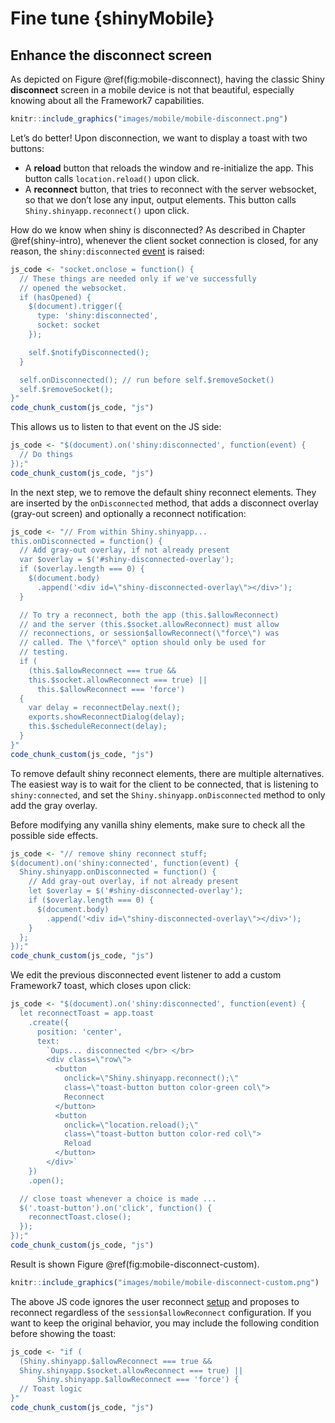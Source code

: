 # Fine tune {shinyMobile} {#mobile-going-further}

## Enhance the disconnect screen

As depicted on Figure \@ref(fig:mobile-disconnect), having the classic Shiny __disconnect__
screen in a mobile device is not that beautiful, especially knowing about all the Framework7
capabilities.

```r
knitr::include_graphics("images/mobile/mobile-disconnect.png")
```

Let's do better! Upon disconnection, we want to display a toast with two buttons:

  - A __reload__ button that reloads the window and re-initialize the app. This button
  calls `location.reload()` upon click.
  - A __reconnect__ button, that tries to reconnect with the server websocket, 
  so that we don't lose any input, output elements. This button calls `Shiny.shinyapp.reconnect()` upon click.
  
How do we know when shiny is disconnected? As described in Chapter \@ref(shiny-intro),
whenever the client socket connection is closed, for any reason, the `shiny:disconnected` [event](https://shiny.rstudio.com/articles/js-events.html) is raised:

```r
js_code <- "socket.onclose = function() {
  // These things are needed only if we've successfully 
  // opened the websocket.
  if (hasOpened) {
    $(document).trigger({
      type: 'shiny:disconnected',
      socket: socket
    });

    self.$notifyDisconnected();
  }

  self.onDisconnected(); // run before self.$removeSocket()
  self.$removeSocket();
}"
code_chunk_custom(js_code, "js")
```

This allows us to listen to that event on the JS side:

```r
js_code <- "$(document).on('shiny:disconnected', function(event) {
  // Do things
});"
code_chunk_custom(js_code, "js")
```

In the next step, we to remove the default shiny reconnect elements. They are inserted by the `onDisconnected` method, that adds a disconnect overlay (gray-out screen) and optionally a reconnect notification:

```r
js_code <- "// From within Shiny.shinyapp...
this.onDisconnected = function() {
  // Add gray-out overlay, if not already present
  var $overlay = $('#shiny-disconnected-overlay');
  if ($overlay.length === 0) {
    $(document.body)
      .append('<div id=\"shiny-disconnected-overlay\"></div>');
  }

  // To try a reconnect, both the app (this.$allowReconnect) 
  // and the server (this.$socket.allowReconnect) must allow 
  // reconnections, or session$allowReconnect(\"force\") was 
  // called. The \"force\" option should only be used for 
  // testing.
  if (
    (this.$allowReconnect === true && 
    this.$socket.allowReconnect === true) ||
      this.$allowReconnect === 'force')
  {
    var delay = reconnectDelay.next();
    exports.showReconnectDialog(delay);
    this.$scheduleReconnect(delay);
  }
}"
code_chunk_custom(js_code, "js")
```

To remove default shiny reconnect elements, there are multiple alternatives. The easiest way is to wait
for the client to be connected, that is listening to `shiny:connected`, and set the `Shiny.shinyapp.onDisconnected` method to only add the gray overlay. 

::: {.importantblock data-latex=""}
Before modifying any vanilla shiny elements, make sure to check all the possible
side effects.
:::


```r
js_code <- "// remove shiny reconnect stuff;
$(document).on('shiny:connected', function(event) {
  Shiny.shinyapp.onDisconnected = function() {
    // Add gray-out overlay, if not already present
    let $overlay = $('#shiny-disconnected-overlay');
    if ($overlay.length === 0) {
      $(document.body)
        .append('<div id=\"shiny-disconnected-overlay\"></div>');
    }
  };
});"
code_chunk_custom(js_code, "js")
```

We edit the previous disconnected event listener to add a custom Framework7 toast, which closes upon click:


```r
js_code <- "$(document).on('shiny:disconnected', function(event) {    
  let reconnectToast = app.toast
    .create({
      position: 'center',
      text:
        `Oups... disconnected </br> </br> 
        <div class=\"row\">
          <button 
            onclick=\"Shiny.shinyapp.reconnect();\" 
            class=\"toast-button button color-green col\">
            Reconnect
          </button>
          <button 
            onclick=\"location.reload();\" 
            class=\"toast-button button color-red col\">
            Reload
          </button>
        </div>`
    })
    .open();

  // close toast whenever a choice is made ...
  $('.toast-button').on('click', function() {
    reconnectToast.close();
  });
});"
code_chunk_custom(js_code, "js")
```

Result is shown Figure \@ref(fig:mobile-disconnect-custom).

```r
knitr::include_graphics("images/mobile/mobile-disconnect-custom.png")
```

The above JS code ignores the user reconnect [setup](https://shiny.rstudio.com/articles/reconnecting.html) and proposes
to reconnect regardless of the `session$allowReconnect` configuration. If you want to keep the original behavior, you may include the following condition before showing the toast:

```r
js_code <- "if (
  (Shiny.shinyapp.$allowReconnect === true && 
  Shiny.shinyapp.$socket.allowReconnect === true) ||
      Shiny.shinyapp.$allowReconnect === 'force') {
  // Toast logic
}"
code_chunk_custom(js_code, "js")
```
